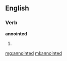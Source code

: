 ==English==

===Verb===
'''annointed'''

# {{past of|[[annoint]]}}

[[mg:annointed]]
[[ml:annointed]]